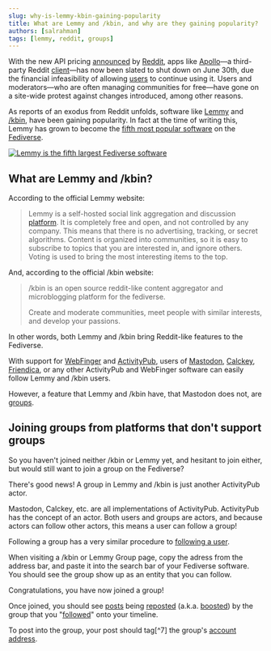```yaml
---
slug: why-is-lemmy-kbin-gaining-popularity
title: What are Lemmy and /kbin, and why are they gaining popularity?
authors: [salrahman]
tags: [lemmy, reddit, groups]
---
```


With the new API pricing [announced](https://www.redditinc.com/blog/2023apiupdates) by [Reddit](https://en.wikipedia.org/w/index.php?title=Reddit&oldid=1160000942#target=_blank), apps like [Apollo](<https://en.wikipedia.org/w/index.php?title=Apollo_(app)&oldid=1159994335#target=_blank>)—a third-party Reddit [client](/docs/glossary/client#target=_blank)—has now been slated to shut down on June 30th, due the financial infeasibility of allowing [users](/docs/glossary/user) to continue using it. Users and moderators—who are often managing communities for free—have gone on a site-wide protest against changes introduced, among other reasons.

As reports of an exodus from Reddit unfolds, software like [Lemmy](https://join-lemmy.org/#target=_blank) and [/kbin](https://kbin.pub/en#target=_blank), have been gaining popularity. In fact at the time of writing this, Lemmy has grown to become the [fifth most popular software](https://atomicpoet.org/notice/AWen4ZNYsSXqWZE9q4) on the [Fediverse](/docs/glossary/fediverse).


<a href="https://atomicpoet.org/notice/AWen4ZNYsSXqWZE9q4" target="_blank">
	<img
		src={lemmyMostPopularImage}
		alt="Lemmy is the fifth largest Fediverse software"
		style={{ maxWidth: 350 }}
	/>
</a>

## What are Lemmy and /kbin?

According to the official Lemmy website:

> Lemmy is a self-hosted social link aggregation and discussion [platform](/docs/glossary/platform). It is completely free and open, and not controlled by any company. This means that there is no advertising, tracking, or secret algorithms. Content is organized into communities, so it is easy to subscribe to topics that you are interested in, and ignore others. Voting is used to bring the most interesting items to the top.

And, according to the official /kbin website:

> /kbin is an open source reddit-like content aggregator and microblogging platform for the fediverse.
>
> Create and moderate communities, meet people with similar interests, and develop your passions.

In other words, both Lemmy and /kbin bring Reddit-like features to the Fediverse.

With support for [WebFinger](https://webfinger.net/) and [ActivityPub](https://www.w3.org/TR/activitypub/), users of [Mastodon](https://joinmastodon.org/), [Calckey](https://calckey.org/), [Friendica](https://friendi.ca/), or any other ActivityPub and WebFinger software can easily follow Lemmy and /kbin users.

However, a feature that Lemmy and /kbin have, that Mastodon does not, are [groups](/docs/glossary/group).

## Joining groups from platforms that don't support groups

So you haven't joined neither /kbin or Lemmy yet, and hesitant to join either, but would still want to join a group on the Fediverse?

There's good news! A group in Lemmy and /kbin is just another ActivityPub actor.

Mastodon, Calckey, etc. are all implementations of ActivityPub. ActivityPub has the concept of an actor. Both users and groups are actors, and because actors can follow other actors, this means a user can follow a group!

Following a group has a very similar procedure to [following a user](/docs/getting-started/following-people).

When visiting a /kbin or Lemmy Group page, copy the adress from the address bar, and paste it into the search bar of your Fediverse software. You should see the group show up as an entity that you can follow.

Congratulations, you have now joined a group!

Once joined, you should see [posts](/docs/glossary/post) being [reposted](/docs/glossary/reposted) (a.k.a. [boosted](/docs/glossary/boost)) by the group that you "[followed](/docs/glossary/follow)" onto your timeline.

To post into the group, your post should tag[^7] the group's <a href="/docs/specifications/account-address" target="_blank">account address</a>.

